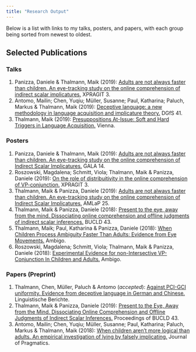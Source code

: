 ```yaml
---
title: "Research Output"
---
```


Below is a list with links to my talks, posters, and papers, with each group being sorted from newest to oldest. 

## Selected Publications {.tabset .tabset-fade}

### Talks

1. Panizza, Daniele & Thalmann, Maik (2019): [Adults are not always faster than children. An eye-tracking study on the online comprehension of indirect scalar implicatures.](media/talks/XPrag-It_Panizza:Thalmann.pdf) XPRAGIT 3.
1. Antomo, Mailin; Chen, Yuqiu; Müller, Susanne; Paul, Katharina; Paluch, Markus & Thalmann, Maik (2019): [Deceptive language: a new methodology in language acquisition and implicature theory.](media/talks/DGfS_Antomo:Chen:Müller:Paluch:Paul:Thalmann.pdf) DGfS 41.
1. Thalmann, Maik (2019): [Presuppositions At-Issue: Soft and Hard Triggers in Language Acquisition.](media/talks/Vienna_Thalmann.pdf) Vienna.

### Posters

1. Panizza, Daniele & Thalmann, Maik (2019): [Adults are not always faster than children. An eye-tracking study on the online comprehension of Indirect Scalar Implicatures.](media/posters/AMLaP_Thalmann:Panizza.pdf) GALA 14.
1. Roszowski, Magdalena; Schmitt, Viola; Thalmann, Maik & Panizza, Daniele (2019): [On the role of distribuitivity in the online comprehension of VP-conjunction.](media/posters/XPrag-It_Roszowski:Schmitt:Thalmann:Panizza.pdf) XPRAGIT 3.
1. Thalmann, Maik & Panizza, Daniele (2019): [Adults are not always faster than children. An eye-tracking study on the online comprehension of Indirect Scalar Implicatures.](media/posters/AMLaP_Thalmann:Panizza.pdf) AMLaP 25.
1. Thalmann, Maik & Panizza, Daniele (2018): [Present to the eye, away from the mind. Dissociating online comprehension and offline judgments of indirect scalar inferences.](media/posters/BUCLD_Thalmann:Panizza_Poster.pdf) BUCLD 43.
1. Thalmann, Maik; Paul, Katharina & Panizza, Daniele (2018): [When Children Process Ambiguity Faster Than Adults: Evidence from Eye Movements.](media/posters/Ambigo_Thalmann:Paul:Panizza.pdf) Ambigo.
1. Roszowski, Magdalena; Schmitt, Viola; Thalmann, Maik & Panizza, Daniele (2018): [Experimental Evidence for non-Intersective VP-Conjunction In Children and Adults.](media/posters/Ambigo_Roszowski:Schmitt:Thalmann:Panizza.pdf) Ambigo.

### Papers (Preprint)

1. Thalmann, Chen, Müller, Paluch & Antomo (*accepted*): [Against PCI-GCI uniformity. Evidence from deceptive language in German and Chinese.](media/papers/PCI_GCI_2021_preprint.pdf) Linguistische Berichte.
1. Thalmann, Maik & Panizza, Daniele (2019): [Present to the Eye, Away from the Mind. Dissociating Online Comprehension and Offline Judgments of Indirect Scalar Inferences.](http://www.lingref.com/bucld/43/BUCLD43-52.pdf) Proceedings of BUCLD 43.
1. Antomo, Mailin; Chen, Yuqiu; Müller, Susanne; Paul, Katharina; Paluch, Markus & Thalmann, Maik (2018): [When children aren't more logical than adults. An empirical investigation of lying by falsely implicating.](https://doi.org/10.1016/j.pragma.2018.09.010) Journal of Pragmatics.
